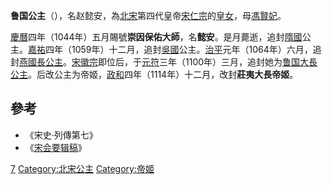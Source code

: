 {{東亞女性歷史人物
| 名稱=鲁国公主
| 身份=[[宋朝|宋朝]]公主
| 畫像=
| 說明=
| 姓名=赵懿安
| 封爵=[[公主|公主]]，[[帝姬|帝姬]]
| 法號=崇因保佑大師
| 封號=隋国公主，吴国公主，燕国长公主，鲁国大长公主，庄夷大长帝姬
| 出生年=
| 逝世年=1044年
| 諡號=
| 墳墓=
| 父親=[[宋仁宗|宋仁宗]]
| 同胞姊妹=[[楚国公主_(宋仁宗)|庄僖帝姬]]
| 母親=[[馮賢妃|馮賢妃]]
|}}
'''鲁国公主'''（{{bd|？||1044年||catIdx=Z}}），名赵懿安，為[[北宋|北宋]]第四代皇帝[[宋仁宗|宋仁宗]]的[[皇女|皇女]]，母[[馮賢妃|馮賢妃]]。

[[慶曆|慶曆]]四年（1044年）五月賜號'''崇因保佑大師'''，名'''懿安'''。是月薨逝，追封[[隋國|隋國]]公主。[[嘉祐|嘉祐]]四年（1059年）十二月，追封[[吳國|吳國]]公主。[[治平|治平]]元年（1064年）六月，追封[[燕國|燕國]][[長公主|長公主]]。[[宋徽宗|宋徽宗]]即位后，于[[元符|元符]]三年（1100年）三月，追封她为[[鲁国|鲁国]][[大長公主|大長公主]]。后改公主为帝姬，[[政和|政和]]四年（1114年）十二月，改封'''莊夷大長帝姬'''。

==參考==
*《宋史·列傳第七》
*《[[宋会要辑稿|宋会要辑稿]]》

[[Category:宋仁宗皇女|7]]
[[Category:北宋公主|Category:北宋公主]]
[[Category:帝姬|Category:帝姬]]